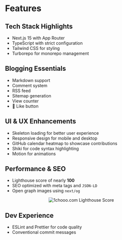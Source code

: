 # Features

## Tech Stack Highlights

- Next.js 15 with App Router
- TypeScript with strict configuration
- Tailwind CSS for styling
- Turborepo for monorepo management

## Blogging Essentials

- Markdown support
- Comment system
- RSS feed
- Sitemap generation
- View counter
- 🚧 Like button

## UI & UX Enhancements

- Skeleton loading for better user experience
- Responsive design for mobile and desktop
- GitHub calendar heatmap to showcase contributions
- Shiki for code syntax highlighting
- Motion for animations

## Performance & SEO

- Lighthouse score of nearly **100**
- SEO optimized with meta tags and `JSON-LD`
- Open graph images using `next/og`

<div align="center">
  <img src="/images/seo.webp" alt="1chooo.com Lighthouse Score" />
</div>

## Dev Experience

- ESLint and Prettier for code quality
- Conventional commit messages
